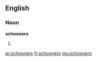 ==English==

===Noun===
'''schooners'''

# {{plural of|[[schooner]]}}

[[ar:schooners]]
[[fr:schooners]]
[[my:schooners]]